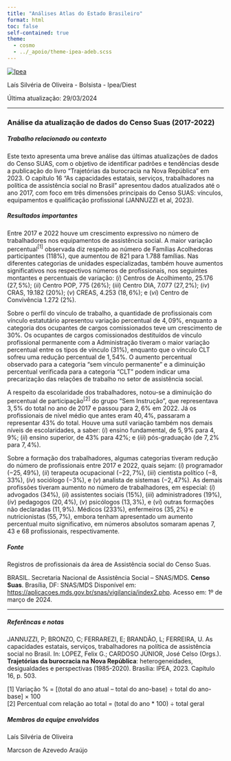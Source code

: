 ```yaml
---
title: "Análises Atlas do Estado Brasileiro"
format: html
toc: false
self-contained: true
theme:
  - cosmo
  - ../_apoio/theme-ipea-adeb.scss
---
```


[![](../_apoio/fundo_ipea.jpg "Ipea"){fig-alt="Logo Ipea" fig-align="left"}](https://www.ipea.gov.br/)


Laís Silvéria de Oliveira - Bolsista - Ipea/Diest

Última atualização: 29/03/2024

---

### Análise da atualização de dados do Censo Suas (2017-2022)


##### Trabalho relacionado ou contexto

Este texto apresenta uma breve análise das últimas atualizações de dados do Censo SUAS, com o objetivo de identificar padrões e tendências desde a publicação do livro "Trajetórias da burocracia na Nova República" em $2023$. O capítulo $16$ "As capacidades estatais, serviços, trabalhadores na política de assistência social no Brasil" apresentou dados atualizados até o ano $2017$, com foco em três dimensões principais do Censo SUAS: vínculos, equipamentos e qualificação profissional (JANNUZZI et al, $2023$).


##### Resultados importantes

Entre $2017$ e $2022$ houve um crescimento expressivo no número de trabalhadores nos equipamentos de assistência social. A maior variação percentual$^{[1]}$ observada diz respeito ao número de Famílias Acolhedoras participantes ($118\%$), que aumentou de $821$ para $1.788$ famílias. Nas diferentes categorias de unidades especializadas, também houve aumentos significativos nos respectivos números de profissionais, nos seguintes montantes e percentuais de variação: $(i)$ Centros de Acolhimento, $25.176$ ($27,5\%$); $(ii)$ Centro POP, $775$ ($26\%$); $(iii)$ Centro DIA, $7.077$ ($27,2\%$); $(iv)$ CRAS, $19.182$ ($20\%$); $(v)$ CREAS, $4.253$ ($18,6\%$); e $(vi)$ Centro de Convivência $1.272$ ($2\%$).

Sobre o perfil do vínculo de trabalho, a quantidade de profissionais com vínculo estatutário apresentou variação percentual de $4,09\%$, enquanto a categoria dos ocupantes de cargos comissionados teve um crescimento de $30\%$. Os ocupantes de cargos comissionados destituídos de vínculo profissional permanente com a Administração tiveram o maior variação percentual entre os tipos de vínculo ($31\%$), enquanto que o vínculo CLT sofreu uma redução percentual de $1,54\%$. O aumento percentual observado para a categoria "sem vínculo permanente" e a diminuição percentual verificada para a categoria "CLT" podem indicar uma precarização das relações de trabalho no setor de assistência social.

A respeito da escolaridade dos trabalhadores, notou-se a diminuição do percentual de participação$^{[2]}$ do grupo "Sem Instrução", que representava $3,5\%$ do total no ano de 2017  e passou para $2,6\%$ em 2022. Já os profissionais de nível médio que antes eram $40,4\%$, passaram a representar $43\%$ do total. Houve uma sutil variação também nos demais níveis de escolaridades, a saber: $(i)$ ensino fundamental, de $5,9\%$ para $4,9\%$; $(ii)$ ensino superior, de $43\%$ para $42\%$; e $(iii)$ pós-graduação (de $7,2\%$ para $7,4\%$).

Sobre a formação dos trabalhadores, algumas categorias tiveram redução do número de profissionais entre $2017$ e $2022$, quais sejam: $(i)$ programador ($-25,49\%$), $(ii)$ terapeuta ocupacional ($-22,7\%$), $(iii)$ cientista político ($-8,33\%$), $(iv)$ sociólogo ($-3\%$), e $(v)$ analista de sistemas ($-2,47\%$). As demais profissões tiveram aumento no número de trabalhadores, em especial: $(i)$ advogados ($34\%$), $(ii)$ assistentes sociais ($15\%$), $(iii)$ administradores ($19\%$), $(iv)$ pedagogos ($20,4\%$), $(v)$ psicólogos ($13,3\%$), e $(vi)$ outras formações não declaradas ($11,9\%$). Médicos ($233\%$), enfermeiros ($35,2\%$) e nutricionistas ($55,7\%$), embora tenham apresentado um aumento percentual muito significativo, em números absolutos somaram apenas $7$, $43$ e $68$ profissionais, respectivamente.

##### Fonte

Registros de profissionais da área de Assistência social do Censo Suas.


BRASIL. Secretaria Nacional de Assistência Social – SNAS/MDS. **Censo Suas**. Brasília, DF: SNAS/MDS Disponível em: <https://aplicacoes.mds.gov.br/snas/vigilancia/index2.php>. Acesso em: 1º de março de 2024.


---

##### Referêncas e notas

JANNUZZI, P; BRONZO, C; FERRAREZI, E; BRANDÃO, L; FERREIRA, U. As capacidades estatais, serviços, trabalhadores na política de assistência social no Brasil. In: LOPEZ, Felix G.; CARDOSO JÚNIOR, José Celso (Orgs.). **Trajetórias da burocracia na Nova República**: heterogeneidades, desigualdades e perspectivas (1985-2020). Brasília: IPEA, 2023.  Capítulo 16, p. 503.

[1] Variação % = [(total do ano atual – total do ano-base) ÷ total do ano-base] × 100                                                                                
[2] Percentual com relação ao total = (total do ano * 100) ÷ total geral


##### Membros da equipe envolvidos

Laís Silvéria de Oliveira

Marcson de Azevedo Araújo




